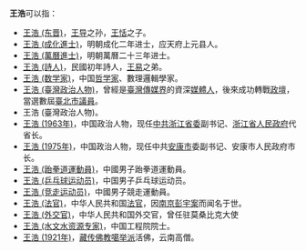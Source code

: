 {{Distinguish|王皓}}
'''王浩'''可以指：
* [[王浩_(东晋)|王浩 (东晋)]]，[[王導|王导]]之孙，[[王恬|王恬]]之子。
* [[王浩_(成化進士)|王浩 (成化進士)]]，明朝成化二年进士，应天府上元县人。
* [[王浩_(萬曆進士)|王浩 (萬曆進士)]]，明朝萬曆二十三年进士。
* [[王浩_(詩人)|王浩 (詩人)]]，民國初年詩人，[[王易|王易]]之弟。
* [[王浩_(数学家)|王浩 (数学家)]]，中国[[哲学家|哲学家]]、數理邏輯學家。
* [[王浩_(台灣主播)|王浩 (臺灣政治人物)]]，曾經是[[中華民國媒體列表|臺灣傳媒界]]的資深[[媒體人|媒體人]]，後來成功轉戰[[台灣政治|政壇]]，當選數屆[[臺北市議員列表|臺北市議員]]。
* 王浩 (臺灣政治人物)。
* [[王浩_(1963年)|王浩 (1963年)]]，中国政治人物，现任[[中国共产党浙江省委员会|中共浙江省委]]副书记、[[浙江省人民政府|浙江省人民政府]]代省长。
* [[王浩_(1975年)|王浩 (1975年)]]，中国政治人物，现任中共[[安康市|安康市]]委副书记、安康市人民政府市长。
* [[王浩_(跆拳道運動員)|王浩 (跆拳道運動員)]]，中國男子跆拳道運動員。
* [[王浩_(乒乓球运动员)|王浩 (乒乓球运动员)]]，中国男子乒乓球运动员。
* [[王浩_(竞走运动员)|王浩 (竞走运动员)]]，中國男子競走運動員。
* [[南京彭宇案|王浩 (法官)]]，中华人民共和国[[法官|法官]]，因[[南京彭宇案|南京彭宇案]]而闻名于世。
* [[王浩_(外交官)|王浩 (外交官)]]，中华人民共和国外交官，曾任驻莫桑比克大使
* [[王浩_(水文水资源专家)|王浩 (水文水资源专家)]]，中国工程院院士。
* [[王浩_(1921年)|王浩 (1921年)]]，[[藏传佛教|藏传佛教]][[噶举派|噶举派]]活佛，云南高僧。
{{消歧义|H浩|Cat=二字王姓人名消歧义}}